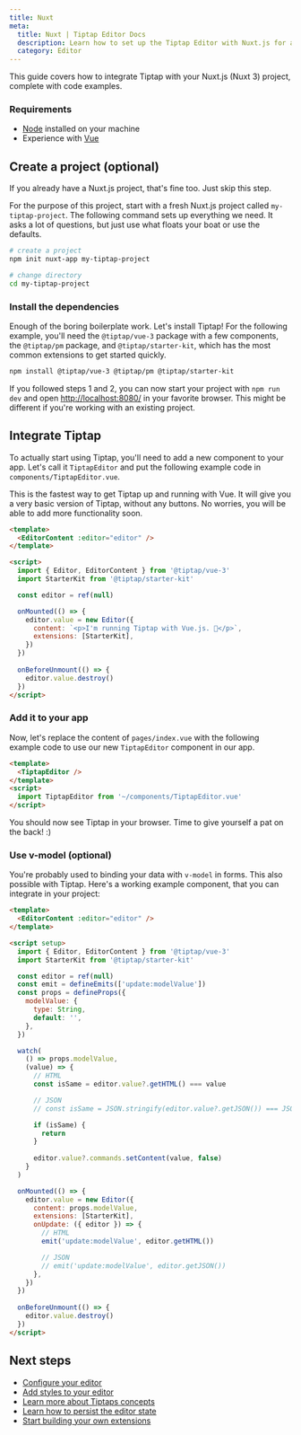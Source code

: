 ```yaml
---
title: Nuxt
meta:
  title: Nuxt | Tiptap Editor Docs
  description: Learn how to set up the Tiptap Editor with Nuxt.js for a dynamic rich text editing experience. Dive into our guide in our docs!
  category: Editor
---
```


This guide covers how to integrate Tiptap with your Nuxt.js (Nuxt 3) project, complete with code examples.


### Requirements

- [Node](https://nodejs.org/en/download/) installed on your machine
- Experience with [Vue](https://vuejs.org/v2/guide/#Getting-Started)

## Create a project (optional)

If you already have a Nuxt.js project, that's fine too. Just skip this step.

For the purpose of this project, start with a fresh Nuxt.js project called `my-tiptap-project`. The following command sets up everything we need. It asks a lot of questions, but just use what floats your boat or use the defaults.

```bash
# create a project
npm init nuxt-app my-tiptap-project

# change directory
cd my-tiptap-project
```

### Install the dependencies

Enough of the boring boilerplate work. Let's install Tiptap! For the following example, you'll need the `@tiptap/vue-3` package with a few components, the `@tiptap/pm` package, and `@tiptap/starter-kit`, which has the most common extensions to get started quickly.

```bash
npm install @tiptap/vue-3 @tiptap/pm @tiptap/starter-kit
```

If you followed steps 1 and 2, you can now start your project with `npm run dev` and open [http://localhost:8080/](http://localhost:8080/) in your favorite browser. This might be different if you're working with an existing project.

## Integrate Tiptap

To actually start using Tiptap, you'll need to add a new component to your app. Let's call it `TiptapEditor` and put the following example code in `components/TiptapEditor.vue`.

This is the fastest way to get Tiptap up and running with Vue. It will give you a very basic version of Tiptap, without any buttons. No worries, you will be able to add more functionality soon.

```html
<template>
  <EditorContent :editor="editor" />
</template>

<script>
  import { Editor, EditorContent } from '@tiptap/vue-3'
  import StarterKit from '@tiptap/starter-kit'

  const editor = ref(null)

  onMounted(() => {
    editor.value = new Editor({
      content: `<p>I'm running Tiptap with Vue.js. 🎉</p>`,
      extensions: [StarterKit],
    })
  })
  
  onBeforeUnmount(() => {
    editor.value.destroy()
  })
</script>
```

### Add it to your app

Now, let's replace the content of `pages/index.vue` with the following example code to use our new `TiptapEditor` component in our app.

```html
<template>
  <TiptapEditor />
</template>
<script>
  import TiptapEditor from '~/components/TiptapEditor.vue'
</script>
```

You should now see Tiptap in your browser. Time to give yourself a pat on the back! :)

### Use v-model (optional)

You're probably used to binding your data with `v-model` in forms. This also possible with Tiptap. Here's a working example component, that you can integrate in your project:

<CodeDemo path="/GuideGettingStarted/VModel" />

```html
<template>
  <EditorContent :editor="editor" />
</template>

<script setup>
  import { Editor, EditorContent } from '@tiptap/vue-3'
  import StarterKit from '@tiptap/starter-kit'

  const editor = ref(null)
  const emit = defineEmits(['update:modelValue'])
  const props = defineProps({
    modelValue: {
      type: String,
      default: '',
    },
  })

  watch(
    () => props.modelValue,
    (value) => {
      // HTML
      const isSame = editor.value?.getHTML() === value

      // JSON
      // const isSame = JSON.stringify(editor.value?.getJSON()) === JSON.stringify(value)

      if (isSame) {
        return
      }
      
      editor.value?.commands.setContent(value, false)
    }
  )

  onMounted(() => {
    editor.value = new Editor({
      content: props.modelValue,
      extensions: [StarterKit],
      onUpdate: ({ editor }) => {
        // HTML
        emit('update:modelValue', editor.getHTML())

        // JSON
        // emit('update:modelValue', editor.getJSON())
      },
    })
  })
  
  onBeforeUnmount(() => {
    editor.value.destroy()
  })
</script>
```

## Next steps

- [Configure your editor](/editor/getting-started/configure)
- [Add styles to your editor](/editor/getting-started/style-editor)
- [Learn more about Tiptaps concepts](/editor/core-concepts/introduction)
- [Learn how to persist the editor state](/editor/core-concepts/persistence)
- [Start building your own extensions](/editor/extensions/custom-extensions)
